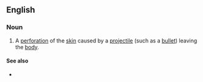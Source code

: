==English==

===Noun===
{{en-noun|head=[[exit]] [[wound]]}}

# {{lb|en|medicine|forensics}} A [[perforation]] of the [[skin]] caused by a [[projectile]] (such as a [[bullet]]) leaving the [[body]].

====See also====
* {{sense|perforation of the skin}} {{l|en|entry wound}}